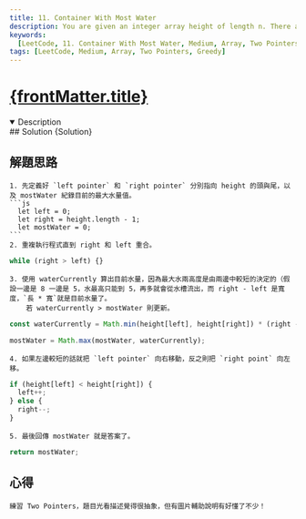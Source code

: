 ```yaml
---
title: 11. Container With Most Water
description: You are given an integer array height of length n. There are n vertical lines drawn such that the two endpoints of the ith line are (i, 0) and (i, height[i]).Find two lines that together with the x-axis form a container, such that the container contains the most water.Return the maximum amount of water a container can store.Notice that you may not slant the container.
keywords:
  [LeetCode, 11. Container With Most Water, Medium, Array, Two Pointers, Greedy]
tags: [LeetCode, Medium, Array, Two Pointers, Greedy]
---
```



# [{frontMatter.title}](https://leetcode.com/problems/container-with-most-water)

<DifficultyBadge difficulty="Medium" />

<Tabs>
  <TabItem value="description" label="題目描述" default>
    <details open>
      <summary>Description</summary>
        <Description />
        <Examples />
    </details> 
  </TabItem>

  <TabItem value="solution" label="解答">
   ## Solution
    <CodeBlock language="js">{Solution}</CodeBlock>
  </TabItem>
</Tabs>

## 解題思路

    1. 先定義好 `left pointer` 和 `right pointer` 分別指向 height 的頭與尾，以及 mostWater 紀錄目前的最大水量值。
    ```js
      let left = 0;
      let right = height.length - 1;
      let mostWater = 0;
    ```
    2. 重複執行程式直到 right 和 left 重合。

```js
while (right > left) {}
```

    3. 使用 waterCurrently 算出目前水量，因為最大水兩高度是由兩邊中較短的決定的（假設一邊是 8 一邊是 5，水最高只能到 5，再多就會從水槽流出，而 right - left 是寬度，`長 * 寬`就是目前水量了。
        若 waterCurrently > mostWater 則更新。

```js
const waterCurrently = Math.min(height[left], height[right]) * (right - left);

mostWater = Math.max(mostWater, waterCurrently);
```

    4. 如果左邊較短的話就把 `left pointer` 向右移動，反之則把 `right point` 向左移。

```js
if (height[left] < height[right]) {
  left++;
} else {
  right--;
}
```

    5. 最後回傳 mostWater 就是答案了。

```js
return mostWater;
```

## 心得

    練習 Two Pointers，題目光看描述覺得很抽象，但有圖片輔助說明有好懂了不少！
